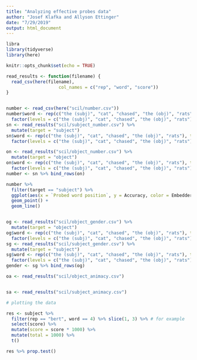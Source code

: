 ```yaml
---
title: "Analyzing effective probes data"
author: "Josef Klafka and Allyson Ettinger"
date: "7/29/2019"
output: html_document
---
```


```r
libra
library(tidyverse)
library(here)

knitr::opts_chunk$set(echo = TRUE)
```

```r
read_results <- function(filename) {
  read_csv(here(filename), 
                    col_names = c("rep", "word", "score"))
}


number <- read_csv(here("scil/number.csv"))
number$word <- rep(c("the (subj)", "cat", "chased", "the (obj)", "rats"), times = 4) %>% 
  factor(levels = c("the (subj)", "cat", "chased", "the (obj)", "rats"))
sn <- read_results("scil/subject_number.csv") %>%
  mutate(target = "subject")
sn$word <- rep(c("the (subj)", "cat", "chased", "the (obj)", "rats"), times = 4) %>% 
  factor(levels = c("the (subj)", "cat", "chased", "the (obj)", "rats"))

on <- read_results("scil/object_number.csv") %>%
  mutate(target = "object")
on$word <- rep(c("the (subj)", "cat", "chased", "the (obj)", "rats"), times = 4) %>% 
  factor(levels = c("the (subj)", "cat", "chased", "the (obj)", "rats"))
number <- sn %>% bind_rows(on)

number %>% 
  filter(target == "subject") %>%
  ggplot(aes(x = `Probed word position`, y = Accuracy, color = Embedder, group = Embedder)) + 
  geom_point() + 
  geom_line() 


og <- read_results("scil/object_gender.csv") %>% 
  mutate(target = "object")
og$word <- rep(c("the (subj)", "cat", "chased", "the (obj)", "rats"), times = 4) %>% 
  factor(levels = c("the (subj)", "cat", "chased", "the (obj)", "rats"))
sg <- read_results("scil/subject_gender.csv") %>%
  mutate(target = "subject")
sg$word <- rep(c("the (subj)", "cat", "chased", "the (obj)", "rats"), times = 4) %>% 
  factor(levels = c("the (subj)", "cat", "chased", "the (obj)", "rats"))
gender <- sg %>% bind_rows(og)

oa <- read_results("scil/object_animacy.csv")


sa <- read_results("scil/subject_animacy.csv")

# plotting the data

```

```r
res <- subject %>% 
  filter(rep == "bert", word == 4) %>% slice(1, 3) %>% # for example
  select(score) %>% 
  mutate(score = score * 1000) %>% 
  mutate(total = 1000) %>% 
  t()

res %>% prop.test()
```